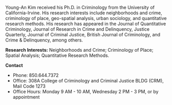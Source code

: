 Young-An Kim received his Ph.D. in Criminology from the University of California-Irvine. His research interests include neighborhoods and crime, criminology of place, geo-spatial analysis, urban sociology, and quantitative research methods. His research has appeared in the Journal of Quantitative Criminology, Journal of Research in Crime and Delinquency, Justice Quarterly, Journal of Criminal Justice, British Journal of Criminology, and Crime & Delinquency, among others.

**Research Interests:** Neighborhoods and Crime; Criminology of Place; Spatial Analysis; Quantitative Research Methods.

**Contact**

- Phone: 850.644.7372
- Office: 308A College of Criminology and Criminal Justice BLDG (CRM), Mail Code 1273
- Office Hours: Monday 9 AM - 10 AM, Wednesday 2 PM - 3 PM, or by appointment
